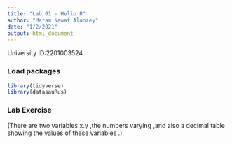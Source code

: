 ```yaml
---
title: "Lab 01 - Hello R"
author: "Maram Nawaf Alanzey"
date: "1/2/2021"
output: html_document
---
```


University ID:2201003524 

### Load packages

```r
library(tidyverse) 
library(datasauRus)
```


### Lab Exercise

(There are two variables x.y ,the numbers varying ,and also a decimal table showing the values of these variables .)